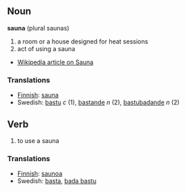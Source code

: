==Noun==
'''sauna''' (plural saunas)

# a room or a house designed for heat sessions
# act of using a sauna
*[[w:Sauna|Wikipedia article on Sauna]]

===Translations===
*[[Finnish]]: [[sauna]]
*Swedish: [[bastu]] ''c'' (1), [[bastande]] ''n'' (2), [[bastubadande]] ''n'' (2)

==Verb==

# to use a sauna

===Translations===
*[[Finnish]]: [[saunoa]]
*Swedish: [[basta]], [[bada bastu]]
